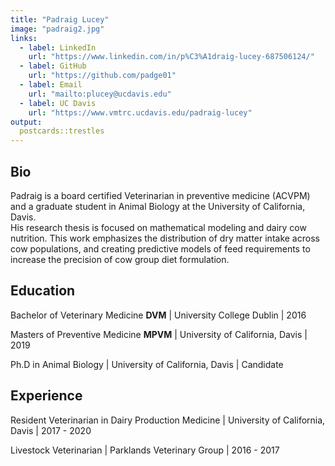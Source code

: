 ```yaml
---
title: "Padraig Lucey"
image: "padraig2.jpg"
links:
  - label: LinkedIn
    url: "https://www.linkedin.com/in/p%C3%A1draig-lucey-687506124/"
  - label: GitHub
    url: "https://github.com/padge01"
  - label: Email
    url: "mailto:plucey@ucdavis.edu"
  - label: UC Davis
    url: "https://www.vmtrc.ucdavis.edu/padraig-lucey"
output:
  postcards::trestles
---
```

 
## Bio 
Padraig is a board certified Veterinarian in preventive medicine (ACVPM) and a graduate student in Animal Biology at the University of California, Davis.  
His research thesis is focused on mathematical modeling and dairy cow nutrition. This work emphasizes the distribution of dry matter intake across cow populations, and creating predictive models of feed requirements to increase the precision of cow group diet formulation.
  
  
## Education
Bachelor of Veterinary Medicine __DVM__ | University College Dublin | 2016    
    
Masters of Preventive Medicine __MPVM__ | University of California, Davis | 2019  
  
Ph.D in Animal Biology | University of California, Davis | Candidate  
  
  
  
## Experience 

Resident Veterinarian in Dairy Production Medicine | University of California, Davis | 2017 - 2020  
  
Livestock Veterinarian | Parklands Veterinary Group | 2016 - 2017
